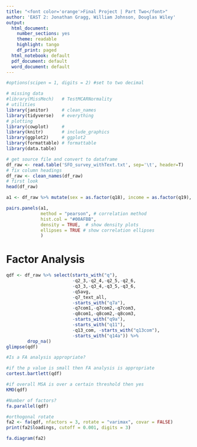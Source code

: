 ```yaml
---
title: "<font color='orange'>Final Project | Part Two</font>"
author: 'EAST 2: Jonathan Gragg, William Johnson, Douglas Wiley'
output:
  html_document:
    number_sections: yes
    theme: readable
    highlight: tango
    df_print: paged
  html_notebook: default
  pdf_document: default
  word_document: default
---
```



```r
#options(scipen = 1, digits = 2) #set to two decimal 
```

```r
# missing data
#library(MissMech)   # TestMCARNormality
# utilities
library(janitor)     # clean_names
library(tidyverse)   # everything
# plotting
library(cowplot)     # 
library(knitr)       # include_graphics
library(ggplot2)     # ggplot2
library(formattable) # formattable
library(data.table)
```


```r
# get source file and convert to dataframe
df_raw <- read.table('SFO_survey_withText.txt', sep='\t', header=T)
# fix column headings
df_raw <- clean_names(df_raw)
# first look
head(df_raw)
```

```r
a1 <- df_raw %>% mutate(sex = as.factor(q18), income = as.factor(q19), rating = q6n) %>% select(age, weight,country, sex, income, rating) %>% drop_na()
```

```r
pairs.panels(a1, 
             method = "pearson", # correlation method
             hist.col = "#00AFBB",
             density = TRUE,  # show density plots
             ellipses = TRUE # show correlation ellipses
             )
```
# Factor Analysis

```r
qdf <- df_raw %>% select(starts_with("q"),
                         -q2_3,-q2_4,-q2_5,-q2_6,
                         -q3_3,-q3_4,-q3_5,-q3_6,
                         -q5avg, 
                         -q7_text_all,
                         -starts_with("q7a"),
                         -q7com1,-q7com2,-q7com3,
                         -q8com1,-q8com2,-q8com3,
                         -starts_with("q9a"),
                         -starts_with("q11"),
                         -q13_com, -starts_with("q13com"),
                         -starts_with("q14a")) %>%
        drop_na()
glimpse(qdf)
```

```r
#Is a FA analysis appropriate?

#if the p value is small then FA analysis is appropriate
cortest.bartlett(qdf)

#if overall MSA is over a certain threshold then yes
KMO(qdf)
```

```r
#Number of factors?
fa.parallel(qdf)
```

```r
#orthogonal rotate
fa2 <- fa(qdf, nfactors = 3, rotate = "varimax", covar = FALSE)
print(fa2$loadings, cutoff = 0.001, digits = 3)
```

```r
fa.diagram(fa2)
```

